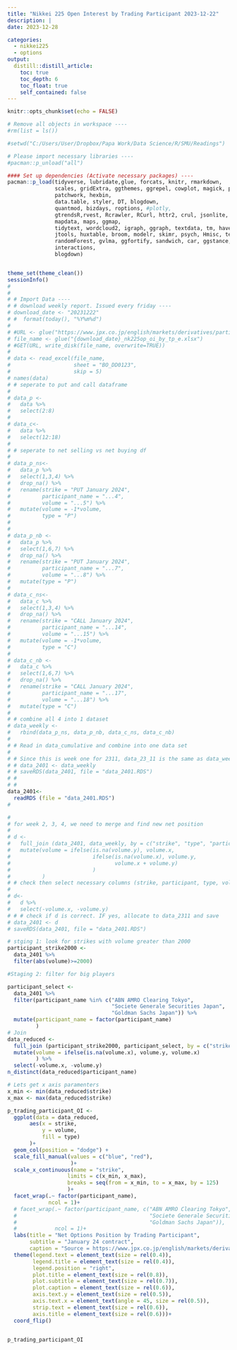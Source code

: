 ```yaml
---
title: "Nikkei 225 Open Interest by Trading Participant 2023-12-22"
description: |
date: 2023-12-28

categories:
  - nikkei225
  - options
output:
  distill::distill_article:
    toc: true
    toc_depth: 6
    toc_float: true    
    self_contained: false
---
```



```r
knitr::opts_chunk$set(echo = FALSE)
```

```r


# Remove all objects in workspace ----
#rm(list = ls())

#setwd("C:/Users/User/Dropbox/Papa Work/Data Science/R/SMU/Readings")

# Please import necessary libraries ----
#pacman::p_unload("all")

#### Set up dependencies (Activate necessary packages) ----
pacman::p_load(tidyverse, lubridate,glue, forcats, knitr, rmarkdown,
               scales, gridExtra, ggthemes, ggrepel, cowplot, magick, plotrix, 
               patchwork, hexbin,
               data.table, styler, DT, blogdown,
               quantmod, bizdays, roptions, #plotly,
               gtrendsR,rvest, Rcrawler, RCurl, httr2, crul, jsonlite, RSelenium, httr,
               mapdata, maps, ggmap,
               tidytext, wordcloud2, igraph, ggraph, textdata, tm, haven, readxl,
               jtools, huxtable, broom, modelr, skimr, psych, Hmisc, texreg, GGally,
               randomForest, gvlma, ggfortify, sandwich, car, ggstance, broom.mixed,
               interactions,
               blogdown)


theme_set(theme_clean())
sessionInfo()
# 
# 
# # Import Data ----
# # download weekly report. Issued every friday ----
# download_date <- "20231222"
# #  format(today(), "%Y%m%d")
# 
# #URL <- glue("https://www.jpx.co.jp/english/markets/derivatives/participant-volume/o4sio7000000346f-att/{download_date}_volume_by_participant_whole_day.xlsx")
# file_name <- glue("{download_date}_nk225op_oi_by_tp_e.xlsx")
# #GET(URL, write_disk(file_name, overwrite=TRUE))
# 
# data <- read_excel(file_name,
#                    sheet = "BO_DD0123",
#                    skip = 5)
# names(data)
# # seperate to put and call dataframe
# 
# data_p <-
#   data %>% 
#   select(2:8)
# 
# data_c<-
#   data %>% 
#   select(12:18)
# 
# # seperate to net selling vs net buying df
# 
# data_p_ns<-
#   data_p %>% 
#   select(1,3,4) %>% 
#   drop_na() %>% 
#   rename(strike = "PUT January 2024",
#          participant_name = "...4",
#          volume = "...5") %>% 
#   mutate(volume = -1*volume,
#          type = "P")
# 
# 
# data_p_nb <-
#   data_p %>% 
#   select(1,6,7) %>% 
#   drop_na() %>% 
#   rename(strike = "PUT January 2024",
#          participant_name = "...7",
#          volume = "...8") %>% 
#   mutate(type = "P")
# 
# data_c_ns<-
#   data_c %>% 
#   select(1,3,4) %>% 
#   drop_na() %>% 
#   rename(strike = "CALL January 2024",
#          participant_name = "...14",
#          volume = "...15") %>% 
#   mutate(volume = -1*volume,
#          type = "C")
# 
# data_c_nb <-
#   data_c %>% 
#   select(1,6,7) %>% 
#   drop_na() %>% 
#   rename(strike = "CALL January 2024",
#          participant_name = "...17",
#          volume = "...18") %>% 
#   mutate(type = "C")
# 
# # combine all 4 into 1 dataset
# data_weekly <-
#   rbind(data_p_ns, data_p_nb, data_c_ns, data_c_nb)
# 
# # Read in data_cumulative and combine into one data set
# 
# # Since this is week one for 2311, data_23_11 is the same as data_weekly
# # data_2401 <- data_weekly
# # saveRDS(data_2401, file = "data_2401.RDS")
# # 
# # 
data_2401<-
  readRDS (file = "data_2401.RDS")
# 

# 
# for week 2, 3, 4, we need to merge and find new net position
# 
# d <-
#   full_join (data_2401, data_weekly, by = c("strike", "type", "participant_name")) %>%
#   mutate(volume = ifelse(is.na(volume.y), volume.x,
#                          ifelse(is.na(volume.x), volume.y,
#                                 volume.x + volume.y)
#                          )
#          )
# # check then select necessary columns (strike, participant, type, volume)
# 
# d<-
#   d %>%
#   select(-volume.x, -volume.y)
# # # check if d is correct. IF yes, allocate to data_2311 and save
# data_2401 <- d
# saveRDS(data_2401, file = "data_2401.RDS")

# stging 1: look for strikes with volume greater than 2000
participant_strike2000 <-
  data_2401 %>% 
  filter(abs(volume)>=2000)

#Staging 2: filter for big players

participant_select <-
  data_2401 %>% 
  filter(participant_name %in% c("ABN AMRO Clearing Tokyo",
                                 "Societe Generale Securities Japan",
                                 "Goldman Sachs Japan")) %>%
  mutate(participant_name = factor(participant_name)
         )
# Join
data_reduced <-
  full_join (participant_strike2000, participant_select, by = c("strike", "type", "participant_name")) %>% 
  mutate(volume = ifelse(is.na(volume.x), volume.y, volume.x)
         ) %>% 
  select(-volume.x, -volume.y)
n_distinct(data_reduced$participant_name)

# Lets get x axis paramenters
x_min <- min(data_reduced$strike)
x_max <- max(data_reduced$strike)

p_trading_participant_OI <-
  ggplot(data = data_reduced,
       aes(x = strike,
           y = volume,
           fill = type)
       )+
  geom_col(position = "dodge") +
  scale_fill_manual(values = c("blue", "red"),
                    )+
  scale_x_continuous(name = "strike",
                   limits = c(x_min, x_max),
                   breaks = seq(from = x_min, to = x_max, by = 125)
                   )+
  facet_wrap(.~ factor(participant_name),
             ncol = 1)+
  # facet_wrap(.~ factor(participant_name, c("ABN AMRO Clearing Tokyo",
  #                                          "Societe Generale Securities Japan",
  #                                          "Goldman Sachs Japan")),
  #            ncol = 1)+
  labs(title = "Net Options Position by Trading Participant",
       subtitle = "January 24 contract",
       caption = "Source = https://www.jpx.co.jp/english/markets/derivatives/participant-volume/index.html")+
  theme(legend.text = element_text(size = rel(0.4)),
        legend.title = element_text(size = rel(0.4)),
        legend.position = "right",
        plot.title = element_text(size = rel(0.8)),
        plot.subtitle = element_text(size = rel(0.7)),
        plot.caption = element_text(size = rel(0.6)),
        axis.text.y = element_text(size = rel(0.5)),
        axis.text.x = element_text(angle = 45, size = rel(0.5)),
        strip.text = element_text(size = rel(0.6)),
        axis.title = element_text(size = rel(0.6)))+
  coord_flip()
 
```
```r
p_trading_participant_OI
```